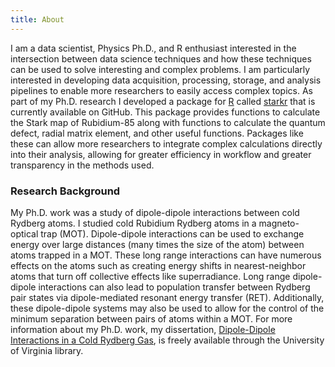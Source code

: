 ```yaml
---
title: About
---
```


I am a data scientist, Physics Ph.D., and R enthusiast interested in the 
intersection between data science techniques and how these techniques 
can be used to solve interesting and complex problems. I am particularly 
interested in developing data acquisition, processing, storage, and
analysis pipelines to enable more researchers to easily access complex topics. 
As part of my Ph.D. research I developed a package for 
[R](https://www.r-project.org) called
[starkr](https://www.github.com/bgrich/starkr) that is currently available on
GitHub. This package provides functions to calculate the Stark map of
Rubidium-85 along with functions to calculate the quantum defect, radial matrix
element, and other useful functions. Packages like these can allow more 
researchers to integrate complex calculations directly into their analysis, 
allowing for greater efficiency in workflow and greater transparency in the 
methods used.

### Research Background

My Ph.D. work was a study of dipole-dipole interactions between cold Rydberg 
atoms. I studied cold Rubidium Rydberg atoms in a magneto-optical trap (MOT). 
Dipole-dipole interactions can be used to exchange energy over large distances 
(many times the size of the atom) between atoms trapped in a MOT. These long 
range interactions can have numerous effects on the atoms such as creating 
energy shifts in nearest-neighbor atoms that turn off collective effects like 
superradiance. Long range dipole-dipole interactions can also lead to population 
transfer between Rydberg pair states via dipole-mediated resonant energy 
transfer (RET). Additionally, these dipole-dipole systems may also be used to 
allow for the control of the minimum separation between pairs of atoms within a 
MOT. For more information about my Ph.D. work, my dissertation, 
[Dipole-Dipole Interactions in a Cold Rydberg Gas](https://doi.org/10.18130/V3MB4V), 
is freely available through the University of Virginia library.
